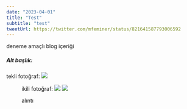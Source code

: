```yaml
---
date: "2023-04-01"
title: "Test"
subtitle: "test"
tweetUrl: https://twitter.com/mfeminer/status/821641587793006592
---
```


deneme amaçlı blog içeriği

##### Alt başlık:

tekli fotoğraf:
<Figure2>
  <img
    src="/blog/test/1.jpg"
  />
</Figure2>

<Figure
  src="/blog/test/4.jpg"
  title="foto başlığı."
/>

ikili fotoğraf:
<Figure2 col="sm:grid-cols-2">
  <img
    src="/blog/test/2.jpg"
    width={3024}
    height={4032}
  />
  <img
    src="/blog/test/3.jpg"
    width={3024}
    height={4032}
  />
</Figure2>

<Quote caption="kim" cite="ne">
  alıntı
</Quote>